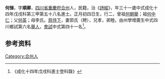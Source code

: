 {{明清人物信息框
| 姓名 = 何悌 
| 原名 =
| 圖片名稱= 
| 圖片大小 =
| 圖片說明 = 
| 最高職務 =
| 國家 = 大明 
| 爵位 =
| 籍貫 = [[四川省|四川省]][[重慶府|重慶府]][[合州|合州]]
| 族裔 = 
| 旗籍 = 
| 字號 = 
| 諡號 =
| 出生日期 = 正月初四日
| 出生地點 =
| 逝世日期 = 
| 逝世地點 =
| 墓葬 =
| 配偶 = 郭氏（聘）
| 親屬 = 曾祖[[何朝舉|何朝舉]]，祖[[何中仁|何中仁]]，父[[何英|何英]]，母李氏
| 出身 =
* 成化十四年戊戌科進士
| 經歷 =
| 著作 =  
*
*
*
}}
'''何悌 '''{{BD|1448年||1507年||}}，字'''順卿'''，[[四川省|四川省]][[重慶府|重慶府]][[合州|合州]]人，民籍，治《[[詩經|詩經]]》，年三十一歲中式成化十四年戊戌科第三甲第五十八名進士。正月初四日生，行二，曾祖[[何朝舉|何朝舉]]；祖[[何中仁|何中仁]]；父[[何英|何英]]；母李氏。[[慈侍下|慈侍下]]，妻郭氏（聘），兄孝，弟睦。由州學增廣生中式四川鄉試第六名[[舉人|舉人]]，[[會試|會試]]中式第四十一名<ref>《成化十四年戊戌科進士登科錄》</ref>。

== 参考资料 ==
{{reflist}}

{{成化十四年戊戌科殿试金榜}}

{{Authority control}}

{{DEFAULTSORT:}}
[[Category:合州人|Category:合州人]]


{{明朝人物小作品}}